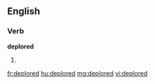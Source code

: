 ==English==

===Verb===
'''deplored'''

# {{past of|[[deplore]]}}

[[fr:deplored]]
[[hu:deplored]]
[[mg:deplored]]
[[vi:deplored]]
